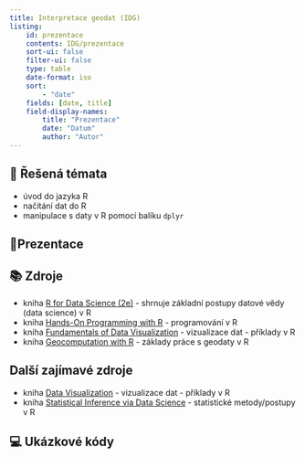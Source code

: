 ```yaml
---
title: Interpretace geodat (IDG)
listing:
    id: prezentace
    contents: IDG/prezentace
    sort-ui: false
    filter-ui: false
    type: table
    date-format: iso
    sort:
        - "date"
    fields: [date, title] 
    field-display-names:
        title: "Prezentace"
        date: "Datum"
        author: "Autor"
---
```


## 📃 Řešená témata

- úvod do jazyka R
- načítání dat do R
- manipulace s daty v R pomocí balíku `dplyr`
  
## 📑Prezentace

::: {#prezentace}
:::

## 📚 Zdroje

- kniha [R for Data Science (2e)](https://r4ds.hadley.nz/) - shrnuje základní postupy datové vědy (data science) v R
- kniha [Hands-On Programming with R](https://rstudio-education.github.io/hopr/) - programování v R 
- kniha [Fundamentals of Data Visualization](https://clauswilke.com/dataviz/) - vizualizace dat - příklady v R
- kniha [Geocomputation with R](https://r.geocompx.org/) - základy práce s geodaty v R
  
## Další zajímavé zdroje

- kniha [Data Visualization](https://socviz.co/) - vizualizace dat - příklady v R
- kniha [Statistical Inference via Data Science](https://moderndive.com/) - statistické metody/postupy v R


## 💻 Ukázkové kódy